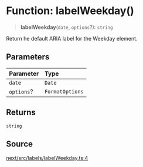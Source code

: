 # Function: labelWeekday()

> **labelWeekday**(`date`, `options`?): `string`

Return he default ARIA label for the Weekday element.

## Parameters

| Parameter | Type |
| :------ | :------ |
| `date` | `Date` |
| `options`? | `FormatOptions` |

## Returns

`string`

## Source

[next/src/labels/labelWeekday.ts:4](https://github.com/gpbl/react-day-picker/blob/56bfb649e/next/src/labels/labelWeekday.ts#L4)
